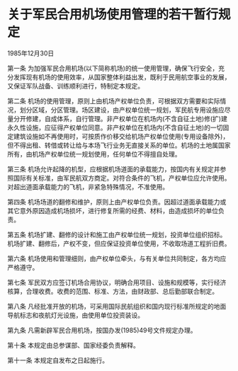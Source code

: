 # 关于军民合用机场使用管理的若干暂行规定

1985年12月30日 

  

第一条 为加强军民合用机场(以下简称机场)的统一使用管理，确保飞行安全，充分发挥现有机场的使用效率，从国家整体利益出发，既利于民用航空事业的发展，又保证军队战备、训练顺利进行，特制定本规定。

第二条 机场的使用管理，原则上由机场产权单位负责，可根据双方需要和实际情况，划分区域，分区管理。场区建设，由产权单位统一规划，军民航专用设施应尽量分开修建，自成体系，自行管理。非产权单位在机场内(不含自征土地)修(扩)建永久性设施，应征得产权单位同意。非产权单位在机场内(不含自征土地)的一切固定建筑设施如不再使用时，可按质作价移交给机场产权单位使用(专用设备除外)，但不得出租、转借或转让给与本场飞行业务无直接关系的单位。机场的土地属国家所有，由机场产权单位统一规划使用，任何单位不得擅自处理。

第三条 机场允许起降的机型，应根据机场道面的承载能力，按国内有关规定并参照国际有关标准，由军民航双方商定。对符合条件的飞机，产权单位应允许使用。对超出道面承载能力的飞机，非紧急特殊情况，不准使用。

第四条 机场场道的翻修和维护，原则上由产权单位负责。因超过道面承载能力或其它意外原因造成机场损坏，进行修复所需的经费、材料，由造成损坏的单位负责。

第五条 机场扩建、翻修的设计和施工由产权单位统一规划，投资单位组织招标。机场扩建、翻修后，产权不变，但应保证投资单位使用，不收取场道工程折旧费。

第六条 机场使用和管理细则，由产权单位牵头，与有关单位共同制定，各方均应严格遵守。

第七条 军民双方应签订机场合用协议，明确合用项目、设施和规模等，实行经济核算，合理收费。收费的范围、标准、方法，由财政部、总后勤部联合制定。

第八条 凡经批准开放的机场，可采用国际民航组织和国内现行标准所规定的地面导航标志和夜航灯光设施，由使用单位投资装设。

第九条 凡需新辟军民合用机场，按国办发(1985)49号文件规定办理。

第十条 本规定由总参谋部、国家经委负责解释。

第十一条 本规定自发布之日起施行。